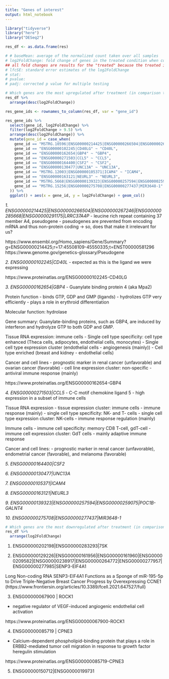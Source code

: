 ```yaml
---
title: "Genes of interest"
output: html_notebook
---
```


```r
library("tidyverse")
library("here")
library("DESeq2")
```

```r
res_df <- as.data.frame(res)

# # baseMean: average of the normalized count taken over all samples
# log2FoldChange: fold change of genes in the treated condition when compared with the control (positive = upregulated, negative = downregulated)
## all fold changes are results for the "treated" because the treated is compared to the control
# lfcSE: standard error estimates of the log2FoldChange
# stat: 
# pvalue: 
# padj: corrected p value for multiple testing
```

```r
# Which genes are the most upregulated after treatment (in comparison to before)?
res_df %>%
  arrange(desc(log2FoldChange))

res_gene_ids <- rownames_to_column(res_df, var = "gene_id")

res_gene_ids %>%
  select(gene_id, log2FoldChange) %>%
  filter(log2FoldChange > 9.5) %>%
  arrange(desc(log2FoldChange)) %>%
  mutate(gene_id = case_when(
    gene_id == "MSTRG.10596|ENSG00000214425|ENSG00000266504|ENSG00000267246|ENSG00000285668|ENSG00000291175|LRRC37A4P" ~ "LRRC37A4P",
    gene_id == "ENSG00000102245|CD40LG" ~ "CD40L",
    gene_id == "ENSG00000162654|GBP4" ~ "GBP4",
    gene_id == "ENSG00000271503|CCL5" ~ "CCL5",
    gene_id == "ENSG00000164400|CSF2" ~ "CSF2",
    gene_id == "ENSG00000130477|UNC13A" ~ "UNC13A",
    gene_id == "MSTRG.12003|ENSG00000105371|ICAM4" ~ "ICAM4",
    gene_id == "ENSG00000163121|NEURL3" ~ "NEURL3",
    gene_id == "MSTRG.5668|ENSG00000139323|ENSG00000257594|ENSG00000259075|POC1B-GALNT4" ~ "POC1B-GALNT4",
    gene_id == "MSTRG.15256|ENSG00000275708|ENSG00000277437|MIR3648-1" ~ "MIR3648-1"
  )) %>%
  ggplot() + aes(x = gene_id, y = log2FoldChange) + geom_col()
```
*1. ENSG00000214425|ENSG00000266504|ENSG00000267246|ENSG00000285668|ENSG00000291175|LRRC37A4P*
- leucine rich repeat containing 37 member A4, pseudogene
- pseudogenes are prevented from encoding mRNA and thus non-protein coding -> so, does that make it irrelevant for us?

https://www.ensembl.org/Homo_sapiens/Gene/Summary?g=ENSG00000214425;r=17:45508109-45550335;t=ENST00000581296
https://www.genome.gov/genetics-glossary/Pseudogene


*2. ENSG00000102245|CD40L*
- expected as this is the ligand we were expressing

https://www.proteinatlas.org/ENSG00000102245-CD40LG


*3. ENSG00000162654|GBP4*
- Guanylate binding protein 4 (aka Mpa2)

Protein function
- binds GTP, GDP and GMP (ligands)
- hydrolizes GTP very efficiently
- plays a role in erythroid differentiation

Molecular function: hydrolase

Gene summary: Guanylate-binding proteins, such as GBP4, are induced by interferon and hydrolyze GTP to both GDP and GMP.

Tissue RNA expression: immune cells
- Single cell type specificity: cell type enhanced (Theca cells, adipocytes, endothelial cells, monocytes)
- Single cell type expression cluster (endothelial cells - angiogenesis (mainly))
- Cell type enriched (breast and kidney - endothelial cells)

Cancer and cell lines
- prognostic marker in renal cancer (unfavorable) and ovarian cancer (favorable)
- cell line expression cluster: non-specific - antiviral immune response (mainly)

https://www.proteinatlas.org/ENSG00000162654-GBP4


*4. ENSG00000271503|CCL5*
- C-C motif chemokine ligand 5
- high expression in a subset of immune cells 

Tissue RNA expression
- tissue expression cluster: immune cells - immune response (mainly)
- single cell type specificity: NK- and T- cells
- single cell type expression cluster: NK-cells - immune response regulation (mainly)

Immune cells
- immune cell specificity: memory CD8 T-cell, gdT-cell
- immune cell expression cluster: GdT cells - mainly adaptive immune response

Cancer and cell lines:
- prognostic marker in renal cancer (unfavorable), endometrial cancer (favorable), and melanoma (favorable)


*5. ENSG00000164400|CSF2*

*6. ENSG00000130477|UNC13A*

*7. ENSG00000105371|ICAM4*

*8. ENSG00000163121|NEURL3*

*9. ENSG00000139323|ENSG00000257594|ENSG00000259075|POC1B-GALNT4*

*10. ENSG00000275708|ENSG00000277437|MIR3648-1*



```r
# Which genes are the most downregulated after treatment (in comparison to before)?
res_df %>%
  arrange(log2FoldChange)
```
1. ENSG00000202198|ENSG00000283293|7SK

2. ENSG00000129226|ENSG00000161956|ENSG00000161960|ENSG00000209582|ENSG00000238917|ENSG00000264772|ENSG00000277957|ENSG00000277985|SENP3-EIF4A1

Long Non-coding RNA SENP3-EIF4A1 Functions as a Sponge of miR-195-5p to Drive Triple-Negative Breast Cancer Progress by Overexpressing CCNE1 (https://www.frontiersin.org/articles/10.3389/fcell.2021.647527/full)

3. ENSG00000067900 | ROCK1
- negative regulator of VEGF-induced angiogenic endothelial cell activation

https://www.proteinatlas.org/ENSG00000067900-ROCK1

4. ENSG00000085719 | CPNE3
- Calcium-dependent phospholipid-binding protein that plays a role in ERBB2-mediated tumor cell migration in response to growth factor heregulin stimulation

https://www.proteinatlas.org/ENSG00000085719-CPNE3

5. ENSG00000150712|ENSG00000199731




